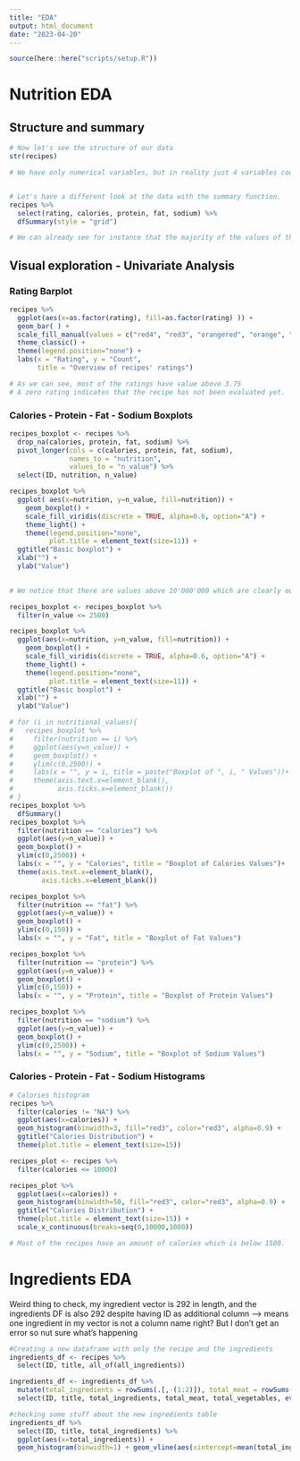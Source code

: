 ```yaml
---
title: "EDA"
output: html_document
date: "2023-04-20"
---
```


```r
source(here::here("scripts/setup.R"))
```

# Nutrition EDA

## Structure and summary

```r

# Now let's see the structure of our data
str(recipes)

# We have only numerical variables, but in reality just 4 variables could be considered as such. More in particular, "rating", "calories", "protein", "fat" and "sodium" could be considered as such. The other variables should be considered as a categorical variable since they allow only for 0 or 1 values.


# Let's have a different look at the data with the summary function.
recipes %>% 
  select(rating, calories, protein, fat, sodium) %>% 
  dfSummary(style = "grid")

# We can already see for instance that the majority of the values of the variable "rating" are 4.38 (40% of the total). Moreover, we observe that the variables "calories", "protein", "fat" and "sodium" have roughly 20% of missing values.
```

## Visual exploration - Univariate Analysis

### Rating Barplot
```r
recipes %>% 
  ggplot(aes(x=as.factor(rating), fill=as.factor(rating) )) +  
  geom_bar( ) +
  scale_fill_manual(values = c("red4", "red3", "orangered", "orange", "gold", "greenyellow", "green3", "green4") ) +
  theme_classic() +
  theme(legend.position="none") +
  labs(x = "Rating", y = "Count", 
       title = "Overview of recipes' ratings")

# As we can see, most of the ratings have value above 3.75
# A zero rating indicates that the recipe has not been evaluated yet.

```

### Calories - Protein - Fat - Sodium  Boxplots
```r
recipes_boxplot <- recipes %>%  
  drop_na(calories, protein, fat, sodium) %>% 
  pivot_longer(cols = c(calories, protein, fat, sodium),
               names_to = "nutrition",
               values_to = "n_value") %>% 
  select(ID, nutrition, n_value)

recipes_boxplot %>%
  ggplot( aes(x=nutrition, y=n_value, fill=nutrition)) +
    geom_boxplot() +
    scale_fill_viridis(discrete = TRUE, alpha=0.6, option="A") +
    theme_light() +
    theme(legend.position="none",
          plot.title = element_text(size=11)) +
  ggtitle("Basic boxplot") +
  xlab("") +
  ylab("Value")
  

# We notice that there are values above 10'000'000 which are clearly outliers. We must then discard those values in order to continue with a meaningful analysis. At this stage, from a visual point of view we cannot extract any relevant information.

recipes_boxplot <- recipes_boxplot %>% 
  filter(n_value <= 2500)

recipes_boxplot %>%
  ggplot(aes(x=nutrition, y=n_value, fill=nutrition)) +
    geom_boxplot() +
    scale_fill_viridis(discrete = TRUE, alpha=0.6, option="A") +
    theme_light() +
    theme(legend.position="none",
          plot.title = element_text(size=11)) +
  ggtitle("Basic boxplot") +
  xlab("") +
  ylab("Value")
```

```r
# for (i in nutritional_values){
#   recipes_boxplot %>% 
#     filter(nutrition == i) %>% 
#     ggplot(aes(y=n_value)) +
#     geom_boxplot() +
#     ylim(c(0,2500)) + 
#     labs(x = "", y = i, title = paste("Boxplot of ", i, " Values"))+
#     theme(axis.text.x=element_blank(),
#           axis.ticks.x=element_blank())
# }
recipes_boxplot %>% 
  dfSummary()
recipes_boxplot %>% 
  filter(nutrition == "calories") %>% 
  ggplot(aes(y=n_value)) +
  geom_boxplot() +
  ylim(c(0,2500)) + 
  labs(x = "", y = "Calories", title = "Boxplot of Calories Values")+
  theme(axis.text.x=element_blank(),
        axis.ticks.x=element_blank())

recipes_boxplot %>% 
  filter(nutrition == "fat") %>% 
  ggplot(aes(y=n_value)) +
  geom_boxplot() +
  ylim(c(0,150)) + 
  labs(x = "", y = "Fat", title = "Boxplot of Fat Values")

recipes_boxplot %>% 
  filter(nutrition == "protein") %>% 
  ggplot(aes(y=n_value)) +
  geom_boxplot() +
  ylim(c(0,150)) + 
  labs(x = "", y = "Protein", title = "Boxplot of Protein Values")

recipes_boxplot %>% 
  filter(nutrition == "sodium") %>% 
  ggplot(aes(y=n_value)) +
  geom_boxplot() +
  ylim(c(0,2500)) + 
  labs(x = "", y = "Sodium", title = "Boxplot of Sodium Values")
```

### Calories - Protein - Fat - Sodium  Histograms
```r
# Calories histogram
recipes %>% 
  filter(calories != "NA") %>% 
  ggplot(aes(x=calories)) +
  geom_histogram(binwidth=3, fill="red3", color="red3", alpha=0.9) +
  ggtitle("Calories Distribution") +
  theme(plot.title = element_text(size=15))

recipes_plot <- recipes %>% 
  filter(calories <= 10000)

recipes_plot %>% 
  ggplot(aes(x=calories)) +
  geom_histogram(binwidth=50, fill="red3", color="red3", alpha=0.9) +
  ggtitle("Calories Distribution") +
  theme(plot.title = element_text(size=15)) +
  scale_x_continuous(breaks=seq(0,10000,1000))

# Most of the recipes have an amount of calories which is below 1500.

```

# Ingredients EDA

Weird thing to check, my ingredient vector is 292 in length, and the ingredients DF is also 292 despite having ID as additional column --> means one ingredient in my vector is not a column name right? But I don't get an error so nut sure what's happening

```r
#Creating a new dataframe with only the recipe and the ingredients
ingredients_df <- recipes %>% 
  select(ID, title, all_of(all_ingredients))

ingredients_df <- ingredients_df %>% 
  mutate(total_ingredients = rowSums(.[,-(1:2)]), total_meat = rowSums(select(., all_of(meat))), total_vegetables = rowSums(select(., all_of(vegetables)))) %>% 
  select(ID, title, total_ingredients, total_meat, total_vegetables, everything())

#checking some stuff about the new ingredients table
ingredients_df %>% 
  select(ID, title, total_ingredients) %>% 
  ggplot(aes(x=total_ingredients)) + 
  geom_histogram(binwidth=1) + geom_vline(aes(xintercept=mean(total_ingredients)),color="blue", linetype="dashed", size=1)
```

